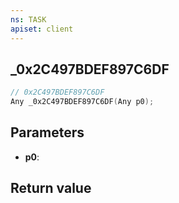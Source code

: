 ```yaml
---
ns: TASK
apiset: client
---
```

## _0x2C497BDEF897C6DF

```c
// 0x2C497BDEF897C6DF
Any _0x2C497BDEF897C6DF(Any p0);
```


## Parameters
* **p0**:

## Return value